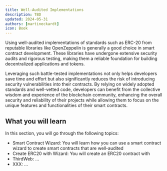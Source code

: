 ```yaml
---
title: Well-Audited Implementations
description: TBD
updated: 2024-05-31
authors: [martineckardt]
icon: Book
---
```


Using well-audited implementations of standards such as ERC-20 from reputable libraries like OpenZeppelin is generally a good choice in smart contract development. These libraries have undergone extensive security audits and rigorous testing, making them a reliable foundation for building decentralized applications and tokens.

Leveraging such battle-tested implementations not only helps developers save time and effort but also significantly reduces the risk of introducing security vulnerabilities into their contracts. By relying on widely adopted standards and well-vetted code, developers can benefit from the collective wisdom and experience of the blockchain community, enhancing the overall security and reliability of their projects while allowing them to focus on the unique features and functionalities of their smart contracts.

## What you will learn

In this section, you will go through the following topics:

- Smart Contract Wizard: You will learn how you can use a smart contract wizard to create smart contracts that are well-audited
- Create ERC20 with Wizard: You will create an ERC20 contract with
- ThirdWeb: ...
- XXX: ...
